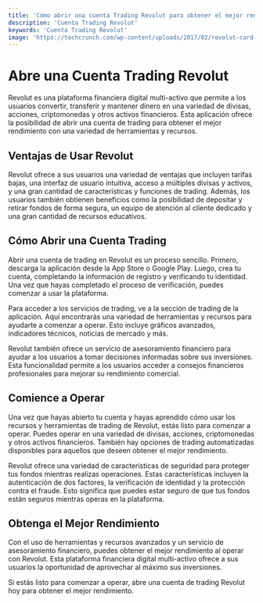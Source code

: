 ```yaml
---
title: 'Cómo abrir una cuenta Trading Revolut para obtener el mejor rendimiento'
description: 'Cuenta Trading Revolut'
keywords: 'Cuenta Trading Revolut'
image: 'https://techcrunch.com/wp-content/uploads/2017/02/revolut-card-v1.jpg?w=730&crop=1'
---
```




# Abre una Cuenta Trading Revolut

Revolut es una plataforma financiera digital multi-activo que permite a los usuarios convertir, transferir y mantener dinero en una variedad de divisas, acciones, criptomonedas y otros activos financieros. Esta aplicación ofrece la posibilidad de abrir una cuenta de trading para obtener el mejor rendimiento con una variedad de herramientas y recursos.

## Ventajas de Usar Revolut

Revolut ofrece a sus usuarios una variedad de ventajas que incluyen tarifas bajas, una interfaz de usuario intuitiva, acceso a múltiples divisas y activos, y una gran cantidad de características y funciones de trading. Además, los usuarios también obtienen beneficios como la posibilidad de depositar y retirar fondos de forma segura, un equipo de atención al cliente dedicado y una gran cantidad de recursos educativos.

<ImageAdd source="https://techcrunch.com/wp-content/uploads/2020/07/Revolut-Crypto.png?w=730&crop=1"/>

## Cómo Abrir una Cuenta Trading

Abrir una cuenta de trading en Revolut es un proceso sencillo. Primero, descarga la aplicación desde la App Store o Google Play. Luego, crea tu cuenta, completando la información de registro y verificando tu identidad. Una vez que hayas completado el proceso de verificación, puedes comenzar a usar la plataforma. 

Para acceder a los servicios de trading, ve a la sección de trading de la aplicación. Aquí encontrarás una variedad de herramientas y recursos para ayudarte a comenzar a operar. Esto incluye gráficos avanzados, indicadores técnicos, noticias de mercado y más. 

<ImageAdd source="https://assets-global.website-files.com/617d7b87729685119ec007af/617ff77c61ed8c61b145f433_1%401X.png"/>

Revolut también ofrece un servicio de asesoramiento financiero para ayudar a los usuarios a tomar decisiones informadas sobre sus inversiones. Esta funcionalidad permite a los usuarios acceder a consejos financieros profesionales para mejorar su rendimiento comercial. 

## Comience a Operar

Una vez que hayas abierto tu cuenta y hayas aprendido cómo usar los recursos y herramientas de trading de Revolut, estás listo para comenzar a operar. Puedes operar en una variedad de divisas, acciones, criptomonedas y otros activos financieros. También hay opciones de trading automatizadas disponibles para aquellos que deseen obtener el mejor rendimiento.

<ImageAdd source="x-raw-image:///7e91ad2d3b84adafee3efebf73a26a1880596e5f52e879b526b302e553860ffc"/>

Revolut ofrece una variedad de características de seguridad para proteger tus fondos mientras realizas operaciones. Estas características incluyen la autenticación de dos factores, la verificación de identidad y la protección contra el fraude. Esto significa que puedes estar seguro de que tus fondos están seguros mientras operas en la plataforma.

## Obtenga el Mejor Rendimiento

Con el uso de herramientas y recursos avanzados y un servicio de asesoramiento financiero, puedes obtener el mejor rendimiento al operar con Revolut. Esta plataforma financiera digital multi-activo ofrece a sus usuarios la oportunidad de aprovechar al máximo sus inversiones. 

Si estás listo para comenzar a operar, abre una cuenta de trading Revolut hoy para obtener el mejor rendimiento.

<ImageAdd source="https://static.reuters.com/resources/r/?m=02&d=20200324&t=2&i=1507481167&r=LYNXMPEG2N0WI&w=800"/>
